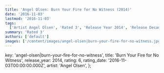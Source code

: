 ```yaml
---
title: 'Angel Olsen: Burn Your Fire for No Witness (2014)'
date: '2016-11-03'
lastmod: '2016-11-03'
tags:
  ['Artist Angel Olsen', 'Rated 3', 'Release Year 2014', 'Release Decade 2010']
summary: 'Rated 3'
authors: ['default']
images: ['/content/images/angel-olsen|burn-your-fire-for-no-witness.jpg']
---
```


  key: 'angel-olsen|burn-your-fire-for-no-witness',
  title: 'Burn Your Fire for No Witness',
  release_year: 2014,
  rating: 6,
  rating_date: '2016-11-03T00:00:00.000Z',
  artist: 'Angel Olsen',
};

<MusicRating data={data} />

